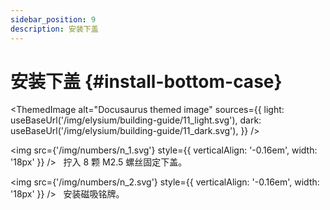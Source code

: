 ```yaml
---
sidebar_position: 9
description: 安装下盖
---
```



# 安装下盖 {#install-bottom-case}

<ThemedImage
  alt="Docusaurus themed image"
  sources={{
    light: useBaseUrl('/img/elysium/building-guide/11_light.svg'),
    dark: useBaseUrl('/img/elysium/building-guide/11_dark.svg'),
  }}
/>

<img src={'/img/numbers/n_1.svg'} style={{ verticalAlign: '-0.16em', width: '18px' }} /> &nbsp;  拧入 8 颗 M2.5 螺丝固定下盖。

<img src={'/img/numbers/n_2.svg'} style={{ verticalAlign: '-0.16em', width: '18px' }} /> &nbsp;  安装磁吸铭牌。